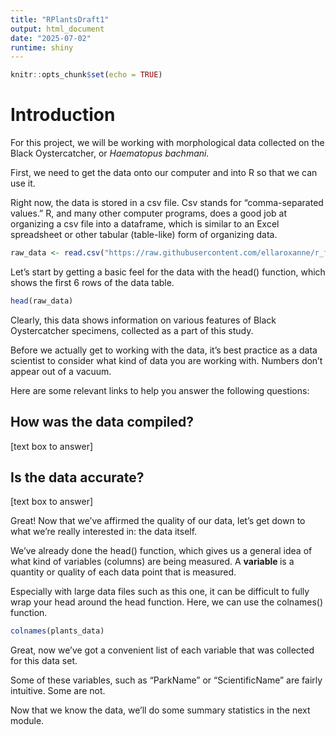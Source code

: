 ```yaml
---
title: "RPlantsDraft1"
output: html_document
date: "2025-07-02"
runtime: shiny
---
```


```r
knitr::opts_chunk$set(echo = TRUE)
```

<!-- 
This R Markdown document is made interactive using Shiny. Unlike the more traditional workflow of creating static reports, you can now create documents that allow your readers to change the assumptions underlying your analysis and see the results immediately. 

To learn more, see [Interactive Documents](http://rmarkdown.rstudio.com/authoring_shiny.html).

## Inputs and Outputs

You can embed Shiny inputs and outputs in your document. Outputs are automatically updated whenever inputs change.  This demonstrates how a standard R plot can be made interactive by wrapping it in the Shiny `renderPlot` function. The `selectInput` and `sliderInput` functions create the input widgets used to drive the plot.

```r
inputPanel(
  selectInput("n_breaks", label = "Number of bins:",
              choices = c(10, 20, 35, 50), selected = 20),
  
  sliderInput("bw_adjust", label = "Bandwidth adjustment:",
              min = 0.2, max = 2, value = 1, step = 0.2)
)

renderPlot({
  hist(faithful$eruptions, probability = TRUE, breaks = as.numeric(input$n_breaks),
       xlab = "Duration (minutes)", main = "Geyser eruption duration")
  
  dens <- density(faithful$eruptions, adjust = input$bw_adjust)
  lines(dens, col = "blue")
})
```

## Embedded Application

It's also possible to embed an entire Shiny application within an R Markdown document using the `shinyAppDir` function. This example embeds a Shiny application located in another directory:

```r
shinyAppDir(
  system.file("examples/06_tabsets", package = "shiny"),
  options = list(
    width = "100%", height = 550
  )
)
```

Note the use of the `height` parameter to determine how much vertical space the embedded application should occupy.

You can also use the `shinyApp` function to define an application inline rather then in an external directory.

In all of R code chunks above the `echo = FALSE` attribute is used. This is to prevent the R code within the chunk from rendering in the document alongside the Shiny components. -->

# Introduction

For this project, we will be working with morphological data collected on the Black Oystercatcher, or <i>Haematopus bachmani. </i>


First, we need to get the data onto our computer and into R so that we can use it. 

Right now, the data is stored in a csv file. Csv stands for "comma-separated values." R, and many other computer programs, does a good job at organizing a csv file into a dataframe, which is similar to an Excel spreadsheet or other tabular (table-like) form of organizing data. 

```r
raw_data <- read.csv("https://raw.githubusercontent.com/ellaroxanne/r_first_data_project/refs/heads/main/BLOY_morphology_AlaskaBC.csv")
```

Let's start by getting a basic feel for the data with the head() function, which shows the first 6 rows of the data table.

```r
head(raw_data)
```
Clearly, this data shows information on various features of Black Oystercatcher specimens, collected as a part of this study.

Before we actually get to working with the data, it's best practice as a data scientist to consider what kind of data you are working with. Numbers don't appear out of a vacuum. 

Here are some relevant links to help you answer the following questions: 

## How was the data compiled?
 [text box to answer]
 
## Is the data accurate?
[text box to answer]

Great! Now that we've affirmed the quality of our data, let's get down to what we're really interested in: the data itself.

We've already done the head() function, which gives us a general idea of what kind of variables (columns) are being measured. A <b> variable </b> is a quantity or quality of each data point that is measured. 

Especially with large data files such as this one, it can be difficult to fully wrap your head around the head function. Here, we can use the colnames() function.

<!-- I want the user to be able to type this function in -->

```r
colnames(plants_data)
```

Great, now we've got a convenient list of each variable that was collected for this data set. 

Some of these variables, such as "ParkName" or "ScientificName" are fairly intuitive. 
Some are not. 

<!-- Exercise: Identify in 1-2 sentences what each variable does-->

Now that we know the data, we'll do some summary statistics in the next module.
